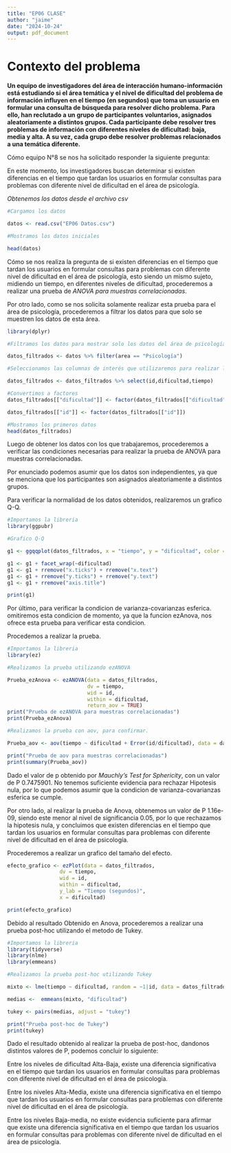 ```yaml
---
title: "EP06 CLASE"
author: "jaime"
date: "2024-10-24"
output: pdf_document
---
```



# Contexto del problema 

**Un equipo de investigadores del área de interacción humano-información está estudiando si el área temática y el nivel de dificultad del problema de información influyen en el tiempo (en segundos) que toma un usuario en formular una consulta de búsqueda para resolver dicho problema. Para ello, han reclutado a un grupo de participantes voluntarios, asignados aleatoriamente a distintos grupos. Cada participante debe resolver tres problemas de información con diferentes niveles de dificultad: baja, media y alta. A su vez, cada grupo debe resolver problemas relacionados a una temática diferente.**

Cómo equipo N°8 se nos ha solicitado responder la siguiente pregunta: 

En este momento, los investigadores buscan determinar si existen diferencias en el tiempo que tardan los usuarios en formular consultas para problemas con diferente nivel de dificultad en el área de psicología.

*Obtenemos los datos desde el archivo csv*

```r
#Cargamos los datos

datos <- read.csv("EP06 Datos.csv")

#Mostramos los datos iniciales

head(datos)
```
Cómo se nos realiza la pregunta de si existen diferencias en el tiempo que tardan los usuarios en formular consultas para problemas con diferente nivel de dificultad en el área de psicología, esto siendo un mismo sujeto, midiendo un tiempo, en diferentes niveles de dificultad, procederemos a realizar una prueba de *ANOVA para muestras correlacionadas*.

Por otro lado, como se nos solicita solamente realizar esta prueba para el área de psicología, procederemos a filtrar los datos para que solo se muestren los datos de esta área.

```r
library(dplyr)

#Filtramos los datos para mostrar solo los datos del área de psicología

datos_filtrados <- datos %>% filter(area == "Psicología")

#Seleccionamos las columnas de interés que utilizaremos para realizar la prueba

datos_filtrados <- datos_filtrados %>% select(id,dificultad,tiempo)

#Convertimos a factores
datos_filtrados[["dificultad"]] <- factor(datos_filtrados[["dificultad"]])

datos_filtrados[["id"]] <- factor(datos_filtrados[["id"]])

#Mostramos los primeros datos
head(datos_filtrados)
```
Luego de obtener los datos con los que trabajaremos, procederemos a verificar las condiciones necesarias para realizar la prueba de ANOVA para muestras correlacionadas.


Por enunciado podemos asumir que los datos son independientes, ya que se menciona que los participantes son asignados aleatoriamente a distintos grupos.

Para verificar la normalidad de los datos obtenidos, realizaremos un grafico Q-Q.

```r
#Importamos la libreria
library(ggpubr)

#Grafico Q-Q

g1 <- ggqqplot(datos_filtrados, x = "tiempo", y = "dificultad", color = "dificultad")

g1 <- g1 + facet_wrap(~dificultad)
g1 <- g1 + rremove("x.ticks") + rremove("x.text")
g1 <- g1 + rremove("y.ticks") + rremove("y.text")
g1 <- g1 + rremove("axis.title")

print(g1)
```
 Por último, para verificar la condicion de varianza-covarianzas esferica. omitiremos esta condicion de momento, ya que la funcion ezAnova, nos ofrece esta prueba para verificar esta condicion.
 
 Procedemos a realizar la prueba.
 
```r
#Importamos la libreria
library(ez)

#Realizamos la prueba utilizando ezANOVA

Prueba_ezAnova <- ezANOVA(data = datos_filtrados,
                          dv = tiempo,
                          wid = id,
                          within = dificultad,
                          return_aov = TRUE)
print("Prueba de ezANOVA para muestras correlacionadas")
print(Prueba_ezAnova)

#Realizamos la prueba con aov, para confirmar.

Prueba_aov <- aov(tiempo ~ dificultad + Error(id/dificultad), data = datos_filtrados)

print("Prueba de aov para muestras correlacionadas")
print(summary(Prueba_aov))
```
Dado el valor de p obtenido por *Mauchly's Test for Sphericity*, con un valor de P 0.7475901. No tenemos suficiente evidencia para rechazar Hipotesis nula, por lo que podemos asumir que la condicion de varianza-covarianzas esferica se cumple.

Por otro lado, al realizar la prueba de Anova, obtenemos un valor de P 1.16e-09, siendo este menor al nivel de significancia 0.05, por lo que rechazamos la hipotesis nula, y concluimos que existen diferencias en el tiempo que tardan los usuarios en formular consultas para problemas con diferente nivel de dificultad en el área de psicología.

Procederemos a realizar un grafico del tamaño del efecto.

```r
efecto_grafico <- ezPlot(data = datos_filtrados,
                 dv = tiempo,
                 wid = id,
                 within = dificultad,
                 y_lab = "Tiempo (segundos)",
                 x = dificultad)

print(efecto_grafico)
```
Debido al resultado Obtenido en Anova, procederemos a realizar una prueba post-hoc utilizando el metodo de Tukey.

```r
#Importamos la libreria
library(tidyverse)
library(nlme)
library(emmeans)

#Realizamos la prueba post-hoc utilizando Tukey

mixto <- lme(tiempo ~ dificultad, random = ~1|id, data = datos_filtrados)

medias <-  emmeans(mixto, "dificultad")

tukey <- pairs(medias, adjust = "tukey")

print("Prueba post-hoc de Tukey")
print(tukey)

```
Dado el resultado obtenido al realizar la prueba de post-hoc, dandonos distintos valores de P, podemos concluir lo siguiente: 

Entre los niveles de dificultad Alta-Baja, existe una diferencia significativa en el tiempo que tardan los usuarios en formular consultas para problemas con diferente nivel de dificultad en el área de psicología.

Entre los niveles Alta-Media, existe una diferencia significativa en el tiempo que tardan los usuarios en formular consultas para problemas con diferente nivel de dificultad en el área de psicología.

Entre los niveles Baja-media, no existe evidencia suficiente para afirmar que existe una diferencia significativa en el tiempo que tardan los usuarios en formular consultas para problemas con diferente nivel de dificultad en el área de psicología.




